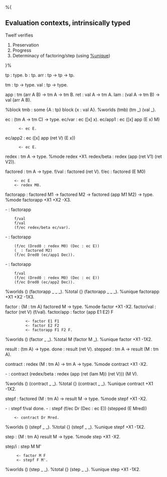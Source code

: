 %{ 

== Evaluation contexts, intrinsically typed ==

Twelf verifies
# Preservation 
# Progress
# Determinacy of factoring/step (using [[%unique]])

}%

tp : type.
b : tp.
arr : tp -> tp -> tp.

tm : tp -> type.
val : tp -> type.

app : tm (arr A B) -> tm A -> tm B.
ret : val A -> tm A.
lam : (val A -> tm B) -> val (arr A B).

%block tmb : some {A : tp} block {x : val A}.
%worlds (tmb) (tm _) (val _).

ec : (tm A -> tm C) -> type.
ec/var  : ec ([x] x).
ec/app1 : ec ([x] app (E x) M)
	   <- ec E.
ec/app2 : ec ([x] app (ret V) (E x))
	   <- ec E.

redex  : tm A -> type.
%mode redex +X1.
redex/beta : redex (app (ret V1) (ret V2)).

factored : tm A -> type.
f/val : factored (ret V).
f/ec  : factored (E M0)
	 <- ec E
	 <- redex M0.

factorapp : factored M1 -> factored M2 -> factored (app M1 M2) -> type.
%mode factorapp +X1 +X2 -X3.

- : factorapp
     f/val
     f/val 
     (f/ec redex/beta ec/var).

- : factorapp
     (f/ec (Dred0 : redex M0) (Dec : ec E))
     (_ : factored M2)
     (f/ec Dred0 (ec/app1 Dec)).

- : factorapp
     f/val
     (f/ec (Dred0 : redex M0) (Dec : ec E))
     (f/ec Dred0 (ec/app2 Dec)).

%worlds () (factorapp _ _ _).
%total {} (factorapp _ _ _).
%unique factorapp +X1 +X2 -1X3.

factor : {M : tm A} factored M -> type.
%mode factor +X1 -X2.
factor/val : factor (ret V) (f/val).
factor/app : factor (app E1 E2) F
	      <- factor E1 F1
	      <- factor E2 F2
	      <- factorapp F1 F2 F.
%worlds () (factor _ _).
%total M (factor M _).
%unique factor +X1 -1X2.

result  : (tm A) -> type.
done    : result (ret V).
stepped : tm A -> result (M : tm A).

contract : redex (M : tm A) -> tm A -> type.
%mode contract +X1 -X2.

- : contract (redex/beta : redex (app (ret (lam M)) (ret V))) (M V).

%worlds () (contract _ _).
%total {} (contract _ _).
%unique contract +X1 -1X2.

stepf : factored (M : tm A) -> result M -> type.
%mode stepf +X1 -X2.

- : stepf f/val done.
- : stepf (f/ec Dr (Dec : ec E)) (stepped (E Mred))
     <- contract Dr Mred.

%worlds () (stepf _ _).
%total {} (stepf _ _).
%unique stepf +X1 -1X2.

step : {M : tm A} result M -> type.
%mode step +X1 -X2.

step/i : step M M'
	  <- factor M F
	  <- stepf F M'.

%worlds () (step _ _).
%total {} (step _ _).
%unique step +X1 -1X2.